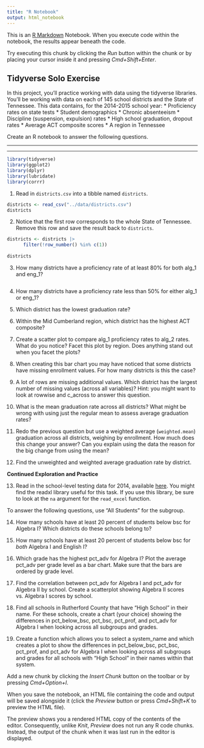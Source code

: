 ```yaml
---
title: "R Notebook"
output: html_notebook
---
```


This is an [R Markdown](http://rmarkdown.rstudio.com) Notebook. When you execute code within the notebook, the results appear beneath the code. 

Try executing this chunk by clicking the *Run* button within the chunk or by placing your cursor inside it and pressing *Cmd+Shift+Enter*. 



## Tidyverse Solo Exercise

In this project, you'll practice working with data using the tidyverse libraries. 
You'll be working with data on each of 145 school districts and the State of Tennessee. This data contains, for the 2014-2015 school year:
* Proficiency rates on state tests
* Student demographics
* Chronic absenteeism
* Discipline (suspension, expulsion) rates
* High school graduation, dropout rates
* Average ACT composite scores
* A region in Tennessee  

Create an R notebook to answer the following questions.



------------------------------------------------------------------------------------------------------------------------------------------------

------------------------------------------------------------------------------------------------------------------------------------------------




```r
library(tidyverse)
library(ggplot2)
library(dplyr)
library(lubridate)
library(corrr)
```




1. Read in `districts.csv` into a tibble named `districts`.

```r

districts <- read_csv("../data/districts.csv")
districts 

```


2. Notice that the first row corresponds to the whole State of Tennessee. Remove this row and save the result back to `districts`.

```r
districts <- districts |> 
      filter(!row_number() %in% c(1))
  
districts  
```


3. How many districts have a proficiency rate of at least 80% for both alg_1 and eng_1?



```r



```


4. How many districts have a proficiency rate less than 50% for either alg_1 or eng_1?

5. Which district has the lowest graduation rate?

6. Within the Mid Cumberland region, which district has the highest ACT composite?

7. Create a scatter plot to compare alg_1 proficiency rates to alg_2 rates. What do you notice? Facet this plot by region. Does anything stand out when you facet the plots?

8. When creating this bar chart you may have noticed that some districts have missing enrollment values. For how many districts is this the case?

9. A lot of rows are missing additional values. Which district has the largest number of missing values (across all variables)? Hint: you might want to look at rowwise and c_across to answer this question.

10. What is the mean graduation rate across all districts? What might be wrong with using just the regular mean to assess average graduation rates?

11. Redo the previous question but use a weighted average (`weighted.mean`) graduation across all districts, weighing by enrollment. How much does this change your answer? Can you explain using the data the reason for the big change from using the mean?

12. Find the unweighted and weighted average graduation rate by district.

**Continued Exploration and Practice**

13. Read in the school-level testing data for 2014, available [here](https://www.tn.gov/content/dam/tn/education/data/data_2014_state_base.xlsx). You might find the readxl library useful for this task. If you use this library, be sure to look at the `na` argument for the `read_excel` function.

To answer the following questions, use "All Students" for the subgroup. 

14. How many schools have at least 20 percent of students below bsc for Algebra I? Which districts do these schools belong to?

15. How many schools have at least 20 percent of students below bsc for _both_ Algebra I and English I?

16. Which grade has the highest pct_adv for Algebra I? Plot the average pct_adv per grade level as a bar chart. Make sure that the bars are ordered by grade level.

17. Find the correlation between pct_adv for Algebra I and pct_adv for Algebra II by school. Create a scatterplot showing Algebra II scores vs. Algebra I scores by school.

18. Find all schools in Rutherford County that have "High School" in their name. For these schools, create a chart (your choice) showing the differences in pct_below_bsc, pct_bsc, pct_prof, and pct_adv for Algebra I when looking across all subgroups and grades.

19. Create a function which allows you to select a system_name and which creates a plot to show the differences in pct_below_bsc, pct_bsc, pct_prof, and pct_adv for Algebra I when looking across all subgroups and grades for all schools with "High School" in their names within that system.





Add a new chunk by clicking the *Insert Chunk* button on the toolbar or by pressing *Cmd+Option+I*.

When you save the notebook, an HTML file containing the code and output will be saved alongside it (click the *Preview* button or press *Cmd+Shift+K* to preview the HTML file). 

The preview shows you a rendered HTML copy of the contents of the editor. Consequently, unlike *Knit*, *Preview* does not run any R code chunks. Instead, the output of the chunk when it was last run in the editor is displayed.

